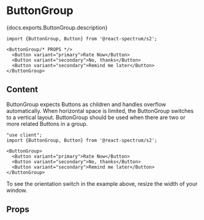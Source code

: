 

# ButtonGroup

<PageDescription>{docs.exports.ButtonGroup.description}</PageDescription>

```tsx render docs={docs.exports.ButtonGroup} links={docs.links} props={['orientation', 'align', 'size', 'isDisabled']} type="s2"
import {ButtonGroup, Button} from '@react-spectrum/s2';

<ButtonGroup/* PROPS */>
  <Button variant="primary">Rate Now</Button>
  <Button variant="secondary">No, thanks</Button>
  <Button variant="secondary">Remind me later</Button>
</ButtonGroup>
```

## Content

ButtonGroup expects Buttons as children and handles overflow automatically. When horizontal space is limited, the ButtonGroup switches to a vertical layout. ButtonGroup should be used when there are two or more related Buttons in a group.

```tsx render expanded
"use client";
import {ButtonGroup, Button} from '@react-spectrum/s2';

<ButtonGroup>
  <Button variant="primary">Rate Now</Button>
  <Button variant="secondary">No, thanks</Button>
  <Button variant="secondary">Remind me later</Button>
</ButtonGroup>
```

To see the orientation switch in the example above, resize the width of your window.

## Props

<PropTable component={docs.exports.ButtonGroup} links={docs.links} />
